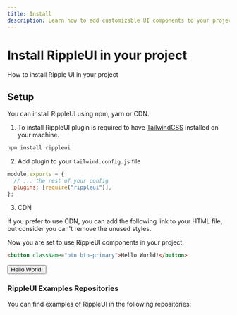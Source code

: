```yaml
---
title: Install
description: Learn how to add customizable UI components to your project using TailwindCSS. Follow our step-by-step guide to install RippleUI and enhance your website or application's user experience.
---
```


# Install RippleUI in your project

How to install Ripple UI in your project

## Setup

You can install RippleUI using npm, yarn or CDN.

1. To install RippleUI plugin is required to have [TailwindCSS](https://tailwindcss.com/docs/installation) installed on your machine.

```bash
npm install rippleui
```

2. Add plugin to your `tailwind.config.js` file

```js
module.exports = {
  // ... the rest of your config
  plugins: [require("rippleui")],
};
```

3. CDN

If you prefer to use CDN, you can add the following link to your HTML file, but consider you can't remove the unused styles.

<CDN/>


Now you are set to use RippleUI components in your project.

```html
<button className="btn btn-primary">Hello World!</button>
```

<button className="btn btn-primary">Hello World!</button>

### RippleUI Examples Repositories

You can find examples of RippleUI in the following repositories:

<ExamplesRepositories />
<LinkRedirect
  contentRight="Usage"
  hrefRight="/docs/get-started/usage"
  hideLeft="{true}"
/>
